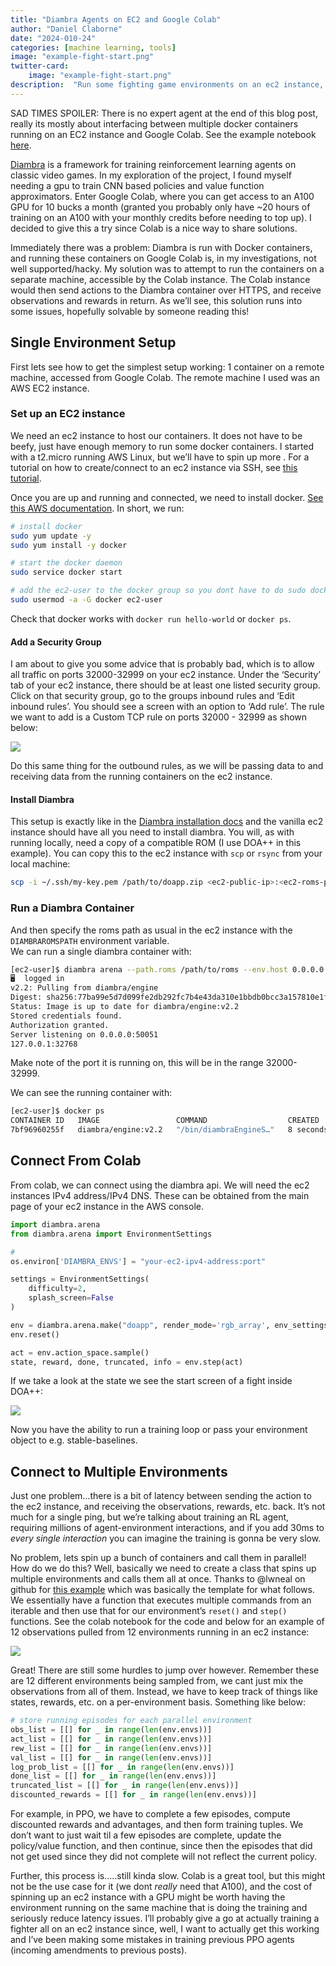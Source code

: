 ```yaml
---
title: "Diambra Agents on EC2 and Google Colab"
author: "Daniel Claborne"
date: "2024-010-24"
categories: [machine learning, tools]
image: "example-fight-start.png"
twitter-card:
    image: "example-fight-start.png"
description:  "Run some fighting game environments on an ec2 instance, retrieve experience for training an RL agent from Google Colab."
---
```


SAD TIMES SPOILER:  There is no expert agent at the end of this blog post, really its mostly about interfacing between multiple docker containers running on an EC2 instance and Google Colab.  See the example notebook [here](https://colab.research.google.com/drive/1--FvZbaBX_NNDctdbF-OeHCMGt7Cl1eN?usp=sharing).

[Diambra](https://diambra.ai/) is a framework for training reinforcement learning agents on classic video games.  In my exploration of the project, I found myself needing a gpu to train CNN based policies and value function approximators.  Enter Google Colab, where you can get access to an A100 GPU for 10 bucks a month (granted you probably only have ~20 hours of training on an A100 with your monthly credits before needing to top up).  I decided to give this a try since Colab is a nice way to share solutions.

Immediately there was a problem:  Diambra is run with Docker containers, and running these containers on Google Colab is, in my investigations, not well supported/hacky.  My solution was to attempt to run the containers on a separate machine, accessible by the Colab instance.  The Colab instance would then send actions to the Diambra container over HTTPS, and receive observations and rewards in return.  As we'll see, this solution runs into some issues, hopefully solvable by someone reading this!

## Single Environment Setup

First lets see how to get the simplest setup working:  1 container on a remote machine, accessed from Google Colab.  The remote machine I used was an AWS EC2 instance.  

### Set up an EC2 instance

We need an ec2 instance to host our containers.  It does not have to be beefy, just have enough memory to run some docker containers.  I started with a t2.micro running AWS Linux, but we'll have to spin up more .  For a tutorial on how to create/connect to an ec2 instance via SSH, see [this tutorial](https://docs.aws.amazon.com/AWSEC2/latest/UserGuide/EC2_GetStarted.html).

Once you are up and running and connected, we need to install docker.  [See this AWS documentation](https://docs.aws.amazon.com/serverless-application-model/latest/developerguide/install-docker.html).  In short, we run:

```bash
# install docker
sudo yum update -y
sudo yum install -y docker

# start the docker daemon
sudo service docker start

# add the ec2-user to the docker group so you dont have to do sudo docker commands
sudo usermod -a -G docker ec2-user
```

Check that docker works with `docker run hello-world` or `docker ps`.

#### Add a Security Group
I am about to give you some advice that is probably bad, which is to allow all traffic on ports 32000-32999 on your ec2 instance.  Under the 'Security' tab of your ec2 instance, there should be at least one listed security group.  Click on that security group, go to the groups inbound rules and 'Edit inbound rules'.  You should see a screen with an option to 'Add rule'.  The rule we want to add is a Custom TCP rule on ports 32000 - 32999 as shown below:

![](inbound-rules.png)

Do this same thing for the outbound rules, as we will be passing data to and receiving data from the running containers on the ec2 instance.

#### Install Diambra

This setup is exactly like in the [Diambra installation docs](https://docs.diambra.ai/#installation) and the vanilla ec2 instance should have all you need to install diambra.  You will, as with running locally, need a copy of a compatible ROM (I use DOA++ in this example).  You can copy this to the ec2 instance with `scp` or `rsync` from your local machine:

```bash
scp -i ~/.ssh/my-key.pem /path/to/doapp.zip <ec2-public-ip>:<ec2-roms-path>
```

### Run a Diambra Container

And then specify the roms path as usual in the ec2 instance with the `DIAMBRAROMSPATH` environment variable.  
We can run a single diambra container with:

```bash
[ec2-user]$ diambra arena --path.roms /path/to/roms --env.host 0.0.0.0 up
🖥️  logged in
v2.2: Pulling from diambra/engine
Digest: sha256:77ba99e5d7d099fe2db292fc7b4e43da310e1bbdb0bcc3a157810e1f933ec81d
Status: Image is up to date for diambra/engine:v2.2
Stored credentials found.
Authorization granted.
Server listening on 0.0.0.0:50051
127.0.0.1:32768
```

Make note of the port it is running on, this will be in the range 32000-32999.

We can see the running container with:

```bash
[ec2-user]$ docker ps
CONTAINER ID   IMAGE                 COMMAND                  CREATED         STATUS         PORTS                      NAMES
7bf96960255f   diambra/engine:v2.2   "/bin/diambraEngineS…"   8 seconds ago   Up 6 seconds   0.0.0.0:32768->50051/tcp   busy_villani
```

## Connect From Colab

From colab, we can connect using the diambra api.  We will need the ec2 instances IPv4 address/IPv4 DNS.  These can be obtained from the main page of your ec2 instance in the AWS console.

```python
import diambra.arena
from diambra.arena import EnvironmentSettings

# 
os.environ['DIAMBRA_ENVS'] = "your-ec2-ipv4-address:port"

settings = EnvironmentSettings(
    difficulty=2,
    splash_screen=False
)

env = diambra.arena.make("doapp", render_mode='rgb_array', env_settings=settings)
env.reset()

act = env.action_space.sample()
state, reward, done, truncated, info = env.step(act)
```

If we take a look at the state we see the start screen of a fight inside DOA++:

![](example-fight-start.png)

Now you have the ability to run a training loop or pass your environment object to e.g. stable-baselines.

## Connect to Multiple Environments

Just one problem...there is a bit of latency between sending the action to the ec2 instance, and receiving the observations, rewards, etc. back.  It's not much for a single ping, but we're talking about training an RL agent, requiring millions of agent-environment interactions, and if you add 30ms to *every single interaction* you can imagine the training is gonna be very slow.

No problem, lets spin up a bunch of containers and call them in parallel!  How do we do this?  Well, basically we need to create a class that spins up multiple environments and calls them all at once.  Thanks to @lwneal on github for [this example](https://github.com/lwneal/simple-multithreading-gym) which was basically the template for what follows.  We essentially have a function that executes multiple commands from an iterable and then use that for our environment's `reset()` and `step()` functions.  See the colab notebook for the code and below for an example of 12 observations pulled from 12 environments running in an ec2 instance:

![](multi-envs.png)

Great!  There are still some hurdles to jump over however.  Remember these are 12 different environments being sampled from, we cant just mix the observations from all of them.  Instead, we have to keep track of things like states, rewards, etc. on a per-environment basis.  Something like below:

```python
# store running episodes for each parallel environment
obs_list = [[] for _ in range(len(env.envs))]
act_list = [[] for _ in range(len(env.envs))]
rew_list = [[] for _ in range(len(env.envs))]
val_list = [[] for _ in range(len(env.envs))]
log_prob_list = [[] for _ in range(len(env.envs))]
done_list = [[] for _ in range(len(env.envs))]
truncated_list = [[] for _ in range(len(env.envs))]
discounted_rewards = [[] for _ in range(len(env.envs))]
```

For example, in PPO, we have to complete a few episodes, compute discounted rewards and advantages, and then form training tuples.  We don't want to just wait til a few episodes are complete, update the policy/value function, and then continue, since then the episodes that did not get used since they did not complete will not reflect the current policy.  

Further, this process is.....still kinda slow.  Colab is a great tool, but this might not be the use case for it (we dont *really* need that A100), and the cost of spinning up an ec2 instance with a GPU might be worth having the environment running on the same machine that is doing the training and seriously reduce latency issues.  I'll probably give a go at actually training a fighter all on an ec2 instance since, well, I want to actually get this working and I've been making some mistakes in training previous PPO agents (incoming amendments to previous posts).